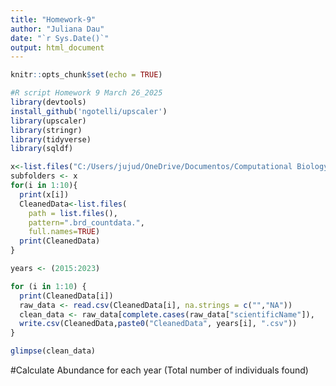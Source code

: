 ```yaml
---
title: "Homework-9"
author: "Juliana Dau"
date: "`r Sys.Date()`"
output: html_document
---
```


```r
knitr::opts_chunk$set(echo = TRUE)
```

```r
#R script Homework 9 March 26_2025
library(devtools)
install_github('ngotelli/upscaler')
library(upscaler)
library(stringr)
library(tidyverse)
library(sqldf)
```

```r
x<-list.files("C:/Users/jujud/OneDrive/Documentos/Computational Biology/Assignments")
subfolders <- x
for(i in 1:10){
  print(x[i])
  CleanedData<-list.files(
    path = list.files(),
    pattern=".brd_countdata.",
    full.names=TRUE)
  print(CleanedData)
}
```
```r
years <- (2015:2023)

for (i in 1:10) {
  print(CleanedData[i])
  raw_data <- read.csv(CleanedData[i], na.strings = c("","NA")) 
  clean_data <- raw_data[complete.cases(raw_data["scientificName"]),                ] 
  write.csv(CleanedData,paste0("CleanedData", years[i], ".csv"))
}
```
```r
glimpse(clean_data)

```
#Calculate Abundance for each year (Total number of individuals found)
```r



```



 